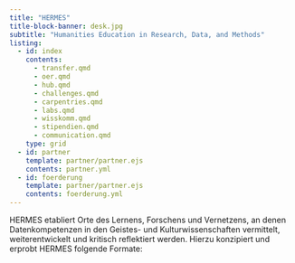 ```yaml
---
title: "HERMES"
title-block-banner: desk.jpg
subtitle: "Humanities Education in Research, Data, and Methods"
listing:
  - id: index
    contents:
      - transfer.qmd
      - oer.qmd
      - hub.qmd
      - challenges.qmd
      - carpentries.qmd
      - labs.qmd
      - wisskomm.qmd
      - stipendien.qmd
      - communication.qmd
    type: grid
  - id: partner
    template: partner/partner.ejs
    contents: partner.yml
  - id: foerderung
    template: partner/partner.ejs
    contents: foerderung.yml
---
```


HERMES etabliert Orte des Lernens, Forschens und Vernetzens, an denen Datenkompetenzen in den Geistes- und Kulturwissenschaften vermittelt, weiterentwickelt und kritisch reflektiert werden. Hierzu konzipiert und erprobt HERMES folgende Formate:



::: {#index}

:::





::: {#partner}

:::




::: {#foerderung}

:::